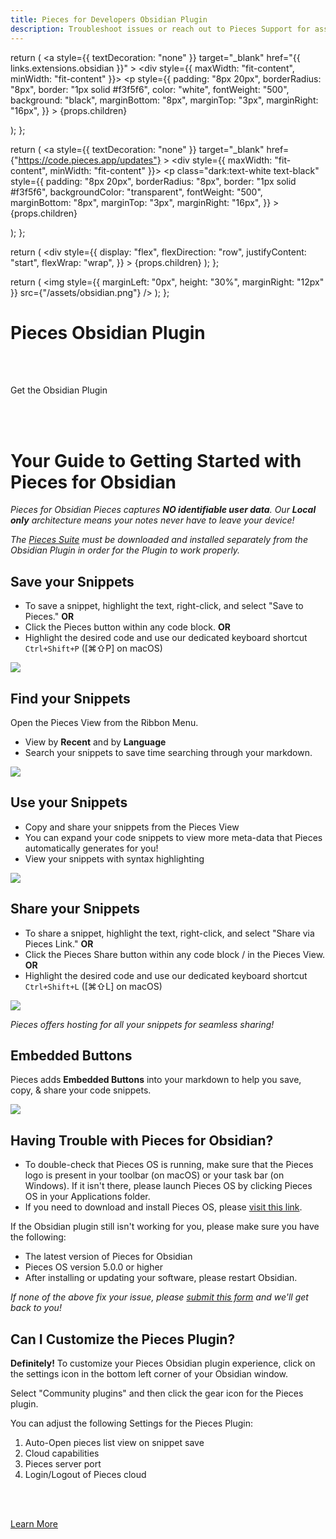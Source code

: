 ```yaml
---
title: Pieces for Developers Obsidian Plugin
description: Troubleshoot issues or reach out to Pieces Support for assistance with the Pieces for Developers Obsidian Plugin
---
```


<link
  rel="canonical"
  href="https://docs.pieces.app/extensions-plugins/obsidian"
/>

  return (
    <a
      style={{ textDecoration: "none" }}
      target="_blank"
      href="{{ links.extensions.obsidian }}"
    >
      <div style={{ maxWidth: "fit-content", minWidth: "fit-content" }}>
        <p
          style={{
            padding: "8px 20px",
            borderRadius: "8px",
            border: "1px solid #f3f5f6",
            color: "white",
            fontWeight: "500",
            background: "black",
            marginBottom: "8px",
            marginTop: "3px",
            marginRight: "16px",
          }}
        >
          {props.children}
        </p>
      </div>
    </a>
  );
};

  return (
    <a
      style={{ textDecoration: "none" }}
      target="_blank"
      href={"https://code.pieces.app/updates"}
    >
      <div style={{ maxWidth: "fit-content", minWidth: "fit-content" }}>
        <p
          class="dark:text-white text-black"
          style={{
            padding: "8px 20px",
            borderRadius: "8px",
            border: "1px solid #f3f5f6",
            backgroundColor: "transparent",
            fontWeight: "500",
            marginBottom: "8px",
            marginTop: "3px",
            marginRight: "16px",
          }}
        >
          {props.children}
        </p>
      </div>
    </a>
  );
};

  return (
    <div
      style={{
        display: "flex",
        flexDirection: "row",
        justifyContent: "start",
        flexWrap: "wrap",
      }}
    >
      {props.children}
    </div>
  );
};

  return (
    <img
      style={{ marginLeft: "0px", height: "30%", marginRight: "12px" }}
      src={"/assets/obsidian.png"}
    />
  );
};

<GridFlexRow>
  <h1>Pieces Obsidian Plugin</h1>
</GridFlexRow>

<br></br>

<GridFlexRow>
  <InstallButton>Get the Obsidian Plugin</InstallButton>
  <ReleasePill children="Current Version: {{ versions.obsidian }}"></ReleasePill>
</GridFlexRow>

<br></br>

# Your Guide to Getting Started with Pieces for Obsidian

_Pieces for Obsidian Pieces captures **NO identifiable user data**. Our **Local only** architecture means your notes never have to leave your device!_

_The <a target="_blank" href="{{ links.website.pfd_desktop_install }}">Pieces Suite</a> must be downloaded and installed separately from the Obsidian Plugin in order for the Plugin to work properly._

## Save your Snippets

- To save a snippet, highlight the text, right-click, and select "Save to Pieces."
  **OR**
- Click the Pieces button within any code block.
  **OR**
- Highlight the desired code and use our dedicated keyboard shortcut
  `Ctrl+Shift+P` (\[⌘⇧P\] on macOS)

<Image zoom src="./assets/obsidian/OBSIDIAN_RIGHTCLICK.gif" />

## Find your Snippets

Open the Pieces View from the Ribbon Menu.

- View by **Recent** and by **Language**
- Search your snippets to save time searching through your markdown.

<Image zoom src="./assets/obsidian/OBSIDIAN_SEARCH.gif" />

## Use your Snippets

- Copy and share your snippets from the Pieces View
- You can expand your code snippets to view more meta-data that Pieces automatically generates for you!
- View your snippets with syntax highlighting

<Image zoom src="./assets/obsidian/OBSIDIAN_VIEWPIECE.gif" />

## Share your Snippets

- To share a snippet, highlight the text, right-click, and select "Share via Pieces Link."
  **OR**
- Click the Pieces Share button within any code block / in the Pieces View.
  **OR**
- Highlight the desired code and use our dedicated keyboard shortcut
  `Ctrl+Shift+L` (\[⌘⇧L\] on macOS)

<Image zoom src="./assets/obsidian/OBSIDIAN_SHARE.gif" />

_Pieces offers hosting for all your snippets for seamless sharing!_

## Embedded Buttons

Pieces adds **Embedded Buttons** into your markdown to help you save, copy, & share your code snippets.

<Image zoom src="./assets/obsidian/OBSIDIAN_SAVE.gif" />

## Having Trouble with Pieces for Obsidian?

- To double-check that Pieces OS is running, make sure that the Pieces logo is present in your toolbar (on macOS) or your task bar (on Windows). If it isn't there, please launch Pieces OS by clicking Pieces OS in your Applications folder.
- If you need to download and install Pieces OS, please <a target="_blank" href="https://docs.pieces.app/overview">visit this link</a>.

If the Obsidian plugin still isn't working for you, please make sure you have the following:

- The latest version of Pieces for Obsidian
- Pieces OS version 5.0.0 or higher
- After installing or updating your software, please restart Obsidian.

_If none of the above fix your issue, please <a target="_blank" href="https://getpieces.typeform.com/to/mCjBSIjF#os=xxxxx&page=docs-obsidian">submit this form</a> and we'll get back to you!_

## Can I Customize the Pieces Plugin?

**Definitely!**
To customize your Pieces Obsidian plugin experience, click on the settings icon in the bottom left corner of your Obsidian window.

Select "Community plugins" and then click the gear icon for the Pieces plugin.

You can adjust the following Settings for the Pieces Plugin:

1. Auto-Open pieces list view on snippet save
2. Cloud capabilities
3. Pieces server port
4. Login/Logout of Pieces cloud

<br></br>

[Learn More](https://pieces.app)
